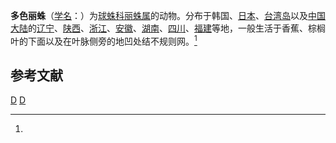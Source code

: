 {{Speciesbox
| taxon = Chrysso rapulum
| binomial_authority = (Yaginuma, 1960)<ref name='id12997'>{{cite web| url =http://www.bioinfo.cn/db05/BjdwSpecies.php?action=view&id=12997| title =多色丽蛛| work =《中国动物物种编目数据库》| publisher =中国科学院微生物研究所| author =中国科学院动物研究所| accessdate =2009-04-28| deadurl =yes| archiveurl =https://web.archive.org/web/20160305103223/http://www.bioinfo.cn/db05/BjdwSpecies.php?action=view&id=12997| archivedate =2016-03-05}}</ref>
}}

'''多色丽蛛'''（[[学名|学名]]：{{lang|la|''Chrysso rapulum''}}）为[[球蛛科|球蛛科]][[丽蛛属|丽蛛属]]的动物。分布于韩国、[[日本|日本]]、[[台湾岛|台湾岛]]以及[[中国大陆|中国大陆]]的[[辽宁|辽宁]]、[[陕西|陕西]]、[[浙江|浙江]]、[[安徽|安徽]]、[[湖南|湖南]]、[[四川|四川]]、[[福建|福建]]等地，一般生活于香蕉、棕榈叶的下面以及在叶脉侧旁的地凹处结不规则网。<ref name='id12997'/>

== 参考文献 ==
{{reflist}}

{{taxonbar}}
[[Category:_1960年描述的动物|D]]
[[Category:丽蛛属|D]]